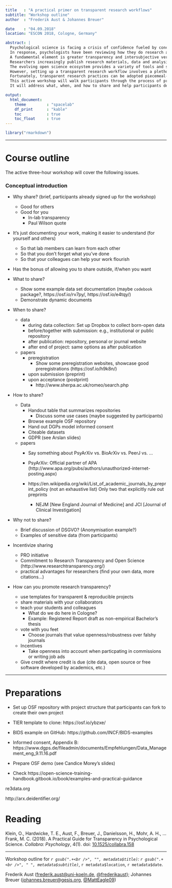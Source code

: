 ```yaml
---
title   : "A practical primer on transparent research workflows"
subtitle: "Workshop outline"
author  : "Frederik Aust & Johannes Breuer"

date    : "04.09.2018"
location: "ESCON 2018, Cologne, Germany"

abstract: |
  Psychological science is facing a crisis of confidence fueled by concerns about replicability of empirical findings (e.g., Open Science Collaboration, 2015).
  In response, psychologists have been reviewing how they do research and are leading many initiatives to improve replicability.
  A fundamental element is greater transparency and intersubjective verifiability:
  Researchers increasingly publish research materials, data and analysis scripts, publicly preregister their studies, and share and discuss preprints.
  The evolving open science ecosystem provides a variety of tools and services to help researchers adopt transparent research practices.
  However, setting up a transparent research workflow involves a plethora of decisions that can be off-putting.
  Fortunately, transparent research practices can be adopted piecemeal---each incremental step adds positive value for individual researchers and the credibility of psychological research.
  This active workshop will walk participants through the process of preparing and sharing their research products, including materials, data, analysis scripts, and study protocols.
  It will address what, when, and how to share and help participants develop transparent, less error-prone, and more reproducible research workflows.

output:
  html_document:
    theme         : "spacelab"
    df_print      : "kable"
    toc           : true
    toc_float     : true
---
```


```r
library("rmarkdown")
```

---

# Course outline

The active three-hour workshop will cover the following issues.


### Conceptual introduction

- Why share? (brief, participants already signed up for the workshop)
    - Good for others
    - Good for you
        - In-lab transparency
        - Paul Wilson quote

- It's just documenting your work, making it easier to understand (for yourself and others)
    - So that lab members can learn from each other
    - So that you don't forget what you've done
    - So that your colleagues can help your work flourish
- Has the bonus of allowing you to share outside, if/when you want


- What to share?
    - Show some example data set documentation (maybe `codebook` package?, https://osf.io/rv7py/, https://osf.io/e4tqy/)
    - Demonstrate dynamic documents

- When to share?
    - data
        - during data collection: Set up Dropbox to collect born-open data
        - before/together with submission: e.g., institutional or public repository
        - after publication: repository, personal or journal website
        - after end of project: same options as after publication
    - papers
        - preregistration
            - Show some preregistration websites, showcase good preregistrations (https://osf.io/h9k8n/)
        - upon submission (preprint)
        - upon acceptance (postprint)
            - http://www.sherpa.ac.uk/romeo/search.php

- How to share?
    - Data
        - Handout table that summarizes repositories
            - Discuss some use cases (maybe suggested by participants)
        - Browse example OSF repository
        - Hand out DGPs model informed consent
        - Citeable datasets
        - GDPR (see Arslan slides)
    - papers
        - Say something about PsyArXiv vs. BioArXiv vs. PeerJ vs. ...
        - PsyArXiv: Official partner of APA (http://www.apa.org/pubs/authors/unauthorized-internet-posting.aspx)
        
        - https://en.wikipedia.org/wiki/List_of_academic_journals_by_preprint_policy (not an exhaustive list)
Only two that explicitly rule out preprints
            - NEJM [New England Journal of Medicine] and JCI [Journal of Clinical Investigation]

- Why not to share?
    - Brief discussion of DSGVO? (Anonymisation example?)
    - Examples of sensitive data (from participants)

- Incentivize sharing
    - PRO initiative
    - Commitment to Research Transparency and Open Science (http://www.researchtransparency.org/)
    - practical advantages for researchers (find your own data, more citations...)

- How can you promote research transparency?
    - use templates for transparent & reproducible projects
    - share materials with your collaborators
    - teach your students and colleagues
        - What do we do here in Cologne?
        - Example: Registered Report draft as non-empirical Bachelor's thesis
    - vote with you feet
        - Choose journals that value openness/robustness over falshy journals
    - Incentives
        - Take openness into account when particpating in commissions or writing job ads
    - Give credit where credit is due (cite data, open source or free software developed by academics, etc.)

---

# Preparations

- Set up OSF repository with project structure that participants can fork to create their own project
- TIER template to clone: https://osf.io/ybzxe/
- BIDS example on GitHub: https://github.com/INCF/BIDS-examples
- Informed consent, Appendix B: https://www.dgps.de/fileadmin/documents/Empfehlungen/Data_Management_eng_9.11.16.pdf

- Prepare OSF demo (see Candice Morey's slides)

- Check https://open-science-training-handbook.gitbook.io/book/examples-and-practical-guidance

re3data.org

http://arx.deidentifier.org/


# Reading

Klein, O., Hardwicke, T. E., Aust, F., Breuer, J., Danielsson, H., Mohr, A. H., … Frank, M. C. (2018). A Practical Guide for Transparency in Psychological Science. _Collabra: Psychology_, 4(1). doi: [10.1525/collabra.158](https://doi.org/10.1525/collabra.158)


---
Workshop outline for *`r gsub(".+<br />", "", metadata$title)`: `r gsub(".+<br />", " ", metadata$subtitle)`*, `r metadata$location`, `r metadata$date`.

Frederik Aust ([frederik.aust@uni-koeln.de](mailto:frederik.aust@uni-koeln.de), [\@frederikaust](http://twitter.com/frederikaust)); Johannes Breuer ([johannes.breuer@gesis.org](mailto:johannes.breuer@gesis.org), [\@MattEagle09](https://twitter.com/MattEagle09))
